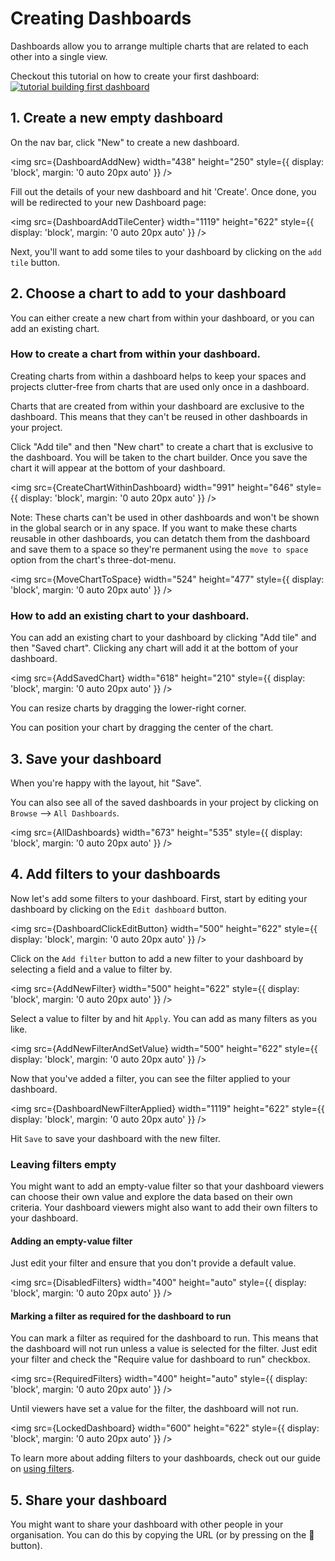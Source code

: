 
# Creating Dashboards

Dashboards allow you to arrange multiple charts that are related to each other into a single view.

Checkout this tutorial on how to create your first dashboard:
[![tutorial building first dashboard](./assets/tutorial_building_first_dashboard.png)](https://youtu.be/olFcN8Pui08)

## 1. Create a new empty dashboard

On the nav bar, click "New" to create a new dashboard.

<img
  src={DashboardAddNew}
  width="438"
  height="250"
  style={{ display: 'block', margin: '0 auto 20px auto' }}
/>

Fill out the details of your new dashboard and hit 'Create'. Once done, you will be redirected to your new Dashboard page:

<img
  src={DashboardAddTileCenter}
  width="1119"
  height="622"
  style={{ display: 'block', margin: '0 auto 20px auto' }}
/>

Next, you'll want to add some tiles to your dashboard by clicking on the `add tile` button.

## 2. Choose a chart to add to your dashboard

You can either create a new chart from within your dashboard, or you can add an existing chart.

### How to create a chart from within your dashboard.

Creating charts from within a dashboard helps to keep your spaces and projects clutter-free from charts that are used only once in a dashboard.

Charts that are created from within your dashboard are exclusive to the dashboard. This means that they can't be reused in other dashboards in your project.

Click "Add tile" and then "New chart" to create a chart that is exclusive to the dashboard. You will be taken to the chart builder. Once you save the chart it will appear at the bottom of your dashboard.

<img
  src={CreateChartWithinDashboard}
  width="991"
  height="646"
  style={{ display: 'block', margin: '0 auto 20px auto' }}
/>

Note: These charts can't be used in other dashboards and won't be shown in the global search or in any space. If you want to make these charts reusable in other dashboards, you can detatch them from the dashboard and save them to a space so they're permanent using the `move to space` option from the chart's three-dot-menu.

<img
  src={MoveChartToSpace}
  width="524"
  height="477"
  style={{ display: 'block', margin: '0 auto 20px auto' }}
/>

### How to add an existing chart to your dashboard.

You can add an existing chart to your dashboard by clicking "Add tile" and then "Saved chart". Clicking any chart will add it at the bottom of your dashboard.

<img
  src={AddSavedChart}
  width="618"
  height="210"
  style={{ display: 'block', margin: '0 auto 20px auto' }}
/>

You can resize charts by dragging the lower-right corner.

You can position your chart by dragging the center of the chart.

## 3. Save your dashboard

When you're happy with the layout, hit "Save".

You can also see all of the saved dashboards in your project by clicking on `Browse` --> `All Dashboards`.

<img
  src={AllDashboards}
  width="673"
  height="535"
  style={{ display: 'block', margin: '0 auto 20px auto' }}
/>

## 4. Add filters to your dashboards

Now let's add some filters to your dashboard. First, start by editing your dashboard by clicking on the `Edit dashboard` button.

<img
  src={DashboardClickEditButton}
  width="500"
  height="622"
  style={{ display: 'block', margin: '0 auto 20px auto' }}
/>

Click on the `Add filter` button to add a new filter to your dashboard by selecting a field and a value to filter by.

<img
  src={AddNewFilter}
  width="500"
  height="622"
  style={{ display: 'block', margin: '0 auto 20px auto' }}
/>

Select a value to filter by and hit `Apply`. You can add as many filters as you like.

<img
  src={AddNewFilterAndSetValue}
  width="500"
  height="622"
  style={{ display: 'block', margin: '0 auto 20px auto' }}
/>

Now that you've added a filter, you can see the filter applied to your dashboard.

<img
  src={DashboardNewFilterApplied}
  width="1119"
  height="622"
  style={{ display: 'block', margin: '0 auto 20px auto' }}
/>

Hit `Save` to save your dashboard with the new filter.

### Leaving filters empty

You might want to add an empty-value filter so that your dashboard viewers can choose their own value and explore the data based on their own criteria.
Your dashboard viewers might also want to add their own filters to your dashboard.

#### Adding an empty-value filter

Just edit your filter and ensure that you don't provide a default value.

<img
  src={DisabledFilters}
  width="400"
  height="auto"
  style={{ display: 'block', margin: '0 auto 20px auto' }}
/>

#### Marking a filter as required for the dashboard to run

You can mark a filter as required for the dashboard to run. This means that the dashboard will not run unless a value is selected for the filter.
Just edit your filter and check the "Require value for dashboard to run" checkbox.

<img
  src={RequiredFilters}
  width="400"
  height="auto"
  style={{ display: 'block', margin: '0 auto 20px auto' }}
/>

Until viewers have set a value for the filter, the dashboard will not run.

<img
  src={LockedDashboard}
  width="600"
  height="622"
  style={{ display: 'block', margin: '0 auto 20px auto' }}
/>

To learn more about adding filters to your dashboards, check out our guide on [using filters](/guides/limiting-data-using-filters).

## 5. Share your dashboard

You might want to share your dashboard with other people in your organisation. You can do this by copying the URL (or by pressing on the 🔗 button).
